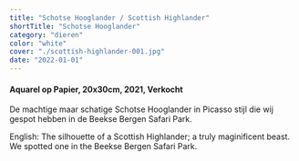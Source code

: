 ```yaml
---
title: "Schotse Hooglander / Scottish Highlander"
shortTitle: "Schotse Hooglander"
category: "dieren"
color: "white"
cover: "./scottish-highlander-001.jpg"
date: "2022-01-01"
---
```

    
#### Aquarel op Papier, 20x30cm, 2021, Verkocht
De machtige maar schatige Schotse Hooglander in Picasso stijl die wij gespot hebben in de Beekse Bergen Safari Park.

    
English: The silhouette of a Scottish Highlander; a truly maginificent beast. We spotted one in the Beekse Bergen Safari Park.